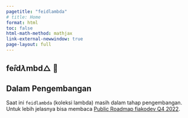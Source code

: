 ```yaml
---
pagetitle: "feidlambda"
# title: Home
format: html
toc: false
html-math-method: mathjax
link-external-newwindow: true
page-layout: full
---
```


::: {.text-center .m-0}
# $\text{fe}\hat{i}\text{d} \lambda \text{mbd} \bigtriangleup$ 🤔
:::

::: {.callout-important .text-center}
## Dalam Pengembangan

Saat ini `feidlambda` (koleksi lambda) masih dalam tahap pengembangan. Untuk lebih jelasnya bisa membaca [Public Roadmap fiakodev Q4 2022](https://dev.fiako.engineering/logs/public-roadmap-october-2022).
:::